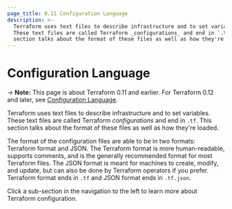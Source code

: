 ```yaml
---
page_title: 0.11 Configuration Language
description: >-
  Terraform uses text files to describe infrastructure and to set variables.
  These text files are called Terraform _configurations_ and end in `.tf`. This
  section talks about the format of these files as well as how they're loaded.
---
```


# Configuration Language

-> **Note:** This page is about Terraform 0.11 and earlier. For Terraform 0.12
and later, see
[Configuration Language](/language).

Terraform uses text files to describe infrastructure and to set variables.
These text files are called Terraform _configurations_ and end in
`.tf`. This section talks about the format of these files as well as
how they're loaded.

The format of the configuration files are able to be in two formats:
Terraform format and JSON. The Terraform format is more human-readable,
supports comments, and is the generally recommended format for most
Terraform files. The JSON format is meant for machines to create,
modify, and update, but can also be done by Terraform operators if
you prefer. Terraform format ends in `.tf` and JSON format ends in
`.tf.json`.

Click a sub-section in the navigation to the left to learn more about
Terraform configuration.
